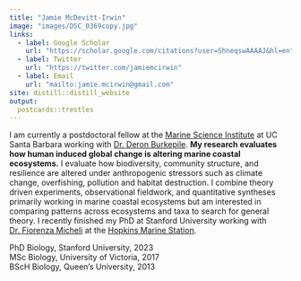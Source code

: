 ```yaml
---
title: "Jamie McDevitt-Irwin"
image: "images/DSC_0369copy.jpg"
links:
  - label: Google Scholar
    url: "https://scholar.google.com/citations?user=ShneqswAAAAJ&hl=en"
  - label: Twitter
    url: "https://twitter.com/jamiemcirwin"   
  - label: Email
    url: "mailto:jamie.mcirwin@gmail.com"   
site: distill::distill_website
output:
  postcards::trestles
---
```



I am currently a postdoctoral fellow at the [Marine Science Institute](https://msi.ucsb.edu/) at UC Santa Barbara working with [Dr. Deron Burkepile](https://labs.eemb.ucsb.edu/burkepile/deron/). **My research evaluates how human induced global change is altering marine coastal ecosystems.** I evaluate how biodiversity, community structure, and resilience are altered under anthropogenic stressors such as climate change, overfishing, pollution and habitat destruction. I combine theory driven experiments, observational fieldwork, and quantitative syntheses primarily working in marine coastal ecosystems but am interested in comparing patterns across ecosystems and taxa to search for general theory. I recently finished my PhD at Stanford University working with [Dr. Fiorenza Micheli](https://michelilab.stanford.edu/) at the [Hopkins Marine Station](https://hopkinsmarinestation.stanford.edu/).

PhD Biology, Stanford University, 2023  
MSc Biology, University of Victoria, 2017  
BScH Biology, Queen's University, 2013  


<meta http-equiv='cache-control' content='no-cache'> 
<meta http-equiv='expires' content='0'> 
<meta http-equiv='pragma' content='no-cache'>
